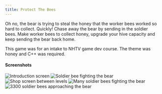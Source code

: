```yaml
---
title: Protect The Bees
---
```


Oh no, the bear is trying to steal the honey that the worker bees worked so hard to collect. Quickly! Chase away the bear by sending in the soldier bees. Make worker bees to collect honey, upgrade your hive capacity and keep sending the bear back home.

This game was for an intake to NHTV game dev course. The theme was honey and C++ was required.

#### Screenshots

<Image src="/ProtectTheBees/ProtectBees_2022-01-18_15-31-20.png" alt="Introduction screen" width={1920} height={1057} />
<Image src="/ProtectTheBees/ProtectBees_2022-01-18_15-23-34.png" alt="Soldier bee fighting the bear" width={1920} height={1057} />
<Image src="/ProtectTheBees/ProtectBees_2022-01-18_15-24-22.png" alt="Shop screen between levels" width={1920} height={1057} />
<Image src="/ProtectTheBees/ProtectBees_2022-01-18_15-29-57.png" alt="Many soldier bees fighting the bear" width={1920} height={1057} />
<Image src="/ProtectTheBees/ProtectBees_2022-01-18_15-30-42.png" alt="3300 soldier bees approaching the bear" width={1920} height={1057} />